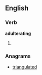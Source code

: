 ==English==

===Verb===
'''adulterating'''

# {{present participle of|[[adulterate]]}}

===Anagrams===
* [[triangulated]]